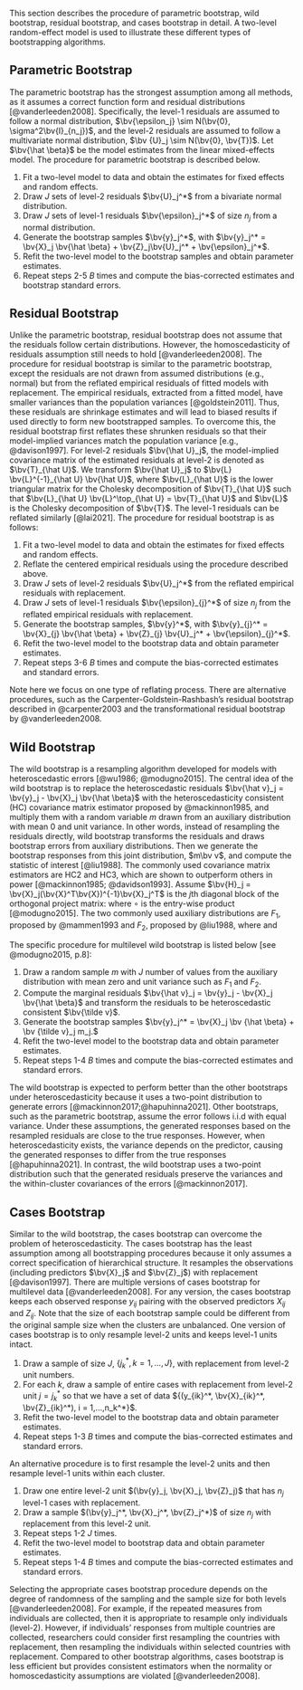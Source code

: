 This section describes the procedure of parametric bootstrap, wild bootstrap, residual bootstrap, and cases bootstrap in detail. A two-level random-effect model is used to illustrate these different types of bootstrapping algorithms. 
<!-- ML: I didn't describe wild bootstrap in my section. Would you say the wild bootstrap is under residuals bootstrap? YZ: I think it's better to leave wild bootstrap as a separate section?-->

## Parametric Bootstrap 

The parametric bootstrap has the strongest assumption among all methods, as it assumes a correct function form and residual distributions [@vanderleeden2008]. Specifically, the level-1 residuals are assumed to follow a normal distribution, $\bv{\epsilon_j} \sim N(\bv{0}, \sigma^2\bv{I}_{n_j})$, and the level-2 residuals are assumed to follow a multivariate normal distribution, $\bv {U}_j \sim N(\bv{0}, \bv{T})$. Let $\bv{\hat \beta}$ be the model estimates from the linear mixed-effects model. The procedure for parametric bootstrap is described below.
<!-- ML: bivariate or multivariate normal? and I saw Winnie used e while Yichi used epsilon. Also, use bold symbols to be consistent with Winnie's. YZ: sounds good-->

1. Fit a two-level model to data and obtain the estimates for fixed effects and random effects.
2. Draw $J$ sets of level-2 residuals $\bv{U}_j^*$ from a bivariate normal distribution.
3. Draw $J$ sets of level-1 residuals $\bv{\epsilon}_j^*$ of size $n_j$ from a normal distribution.
4. Generate the bootstrap samples $\bv{y}_j^*$, with $\bv{y}_j^* = \bv{X}_j \bv{\hat \beta} + \bv{Z}_j\bv{U}_j^* + \bv{\epsilon}_j^*$. 
5. Refit the two-level model to the bootstrap samples and obtain parameter estimates.
6. Repeat steps 2-5 $B$ times and compute the bias-corrected estimates and bootstrap standard errors. 

## Residual Bootstrap 

Unlike the parametric bootstrap, residual bootstrap does not assume that the residuals follow certain distributions. However, the homoscedasticity of residuals assumption still needs to hold [@vanderleeden2008]. The procedure for residual bootstrap is similar to the parametric bootstrap, except the residuals are not drawn from assumed distributions (e.g., normal) but from the reflated empirical residuals of fitted models with replacement. The empirical residuals, extracted from a fitted model, have smaller variances than the population variances [@goldstein2011]. Thus, these residuals are shrinkage estimates and will lead to biased results if used directly to form new bootstrapped samples. To overcome this, the residual bootstrap first reflates these shrunken residuals so that their model-implied variances match the population variance [e.g., @davison1997]. For level-2 residuals $\bv{\hat U}_j$, the model-implied covariance matrix of the estimated residuals at level-2 is denoted as $\bv{T}_{\hat U}$. We transform $\bv{\hat U}_j$ to $\bv{L} \bv{L}^{-1}_{\hat U} \bv{\hat U}$, where $\bv{L}_{\hat U}$ is the lower triangular matrix for the Cholesky decomposition of $\bv{T}_{\hat U}$ such that $\bv{L}_{\hat U} \bv{L}^\top_{\hat U} = \bv{T}_{\hat U}$ and $\bv{L}$ is the Cholesky decomposition of $\bv{T}$. The level-1 residuals can be reflated similarly [@lai2021]. The procedure for residual bootstrap is as follows:
<!-- Assume the corresponding model estimated covariance matrix of the random coefficients at level-2 is $R$, then the reflated level-2 residuals can be computed by a transformation $\hat U^* = \hat UA$, such that $\frac{\hat U^{*T}\hat U^*}{J} = R$ [@goldstein2011].  -->
<!-- ML: What you described above is from Carpenter et al., which is the residual_cgr procedure. The "residual" procedure in bootmlm calculates the model-implied (not sample) covariance matrix of $\hat u$ (of length $J \times r$), denoted as $T_\hat{u}$, and then transform $\hat U$ to $L L^{-1}_\hat{u} \hat u$, where $L_\hat{u}$ is the lower triangular matrix for the Cholesky decomposition of $T_\hat{u}$ such that $L_\hat{u} L^\top_\hat{u} = T_\hat{u}$ and $L$ is the Cholesky decomposition of $T$. -->

1. Fit a two-level model to data and obtain the estimates for fixed effects and random effects.
2. Reflate the centered empirical residuals using the procedure described above.
3. Draw $J$ sets of level-2 residuals $\bv{U}_j^*$ from the reflated empirical residuals with replacement.
4. Draw $J$ sets of level-1 residuals $\bv{\epsilon}_{j}^*$ of size $n_j$ from the reflated empirical residuals with replacement.
5. Generate the bootstrap samples, $\bv{y}^*$, with $\bv{y}_{j}^* = \bv{X}_{j} \bv{\hat \beta} + \bv{Z}_{j} \bv{U}_j^* + \bv{\epsilon}_{j}^*$.
6. Refit the two-level model to the bootstrap data and obtain parameter estimates.
7. Repeat steps 3-6 $B$ times and compute the bias-corrected estimates and standard errors.

Note here we focus on one type of reflating process. There are alternative procedures, such as the Carpenter-Goldstein-Rashbash’s residual bootstrap described in @carpenter2003 and the transformational residual bootstrap by @vanderleeden2008.

## Wild Bootstrap
<!-- It was first proposed by @liu1988 for ordinary regression models to account for heterscedastic error terms, following the suggestion by @wu1986 [@mackinnon2006]. @flachaire2005 and @davidson2008 later refined the method and provided support for its performance. Recently, @modugno2015 extended the wild bootstrap to multilevel models. -->

The wild bootstrap is a resampling algorithm developed for models with heteroscedastic errors [@wu1986; @modugno2015]. The central idea of the wild bootstrap is to replace the heteroscedastic residuals $\bv{\hat v}_j = \bv{y}_j -  \bv{X}_j \bv{\hat \beta}$ with the heteroscedasticity consistent (HC) covariance matrix estimator proposed by @mackinnon1985, and multiply them with a random variable $m$ drawn from an auxiliary distribution with mean 0 and unit variance. In other words, instead of resampling the residuals directly, wild bootstrap transforms the residuals and draws bootstrap errors from auxiliary distributions. Then we generate the bootstrap responses from this joint distribution, $m\bv v$, and compute the statistic of interest [@liu1988]. The commonly used covariance matrix estimators are HC2 and HC3, which are shown to outperform others in power [@mackinnon1985; @davidson1993]. Assume $\bv{H}_j = \bv{X}_j(\bv{X}^T\bv{X})^{-1}\bv{X}_j^T$ is the $j$th diagonal block of the orthogonal project matrix:
\begin{equation}
\text{HC}_2: \bv{\tilde v}_j = \text{diag}(\bv{I}_{n_j} - \bv{H}_j)^{-1/2} \circ \bv{\hat v}_j 
\end{equation}
\begin{equation}
\text{HC}_3: \bv{\tilde v}_j = \text{diag}(\bv{I}_{n_j} - \bv{H}_j) \circ \bv{\hat v}_j,
\end{equation}
where $\circ$ is the entry-wise product [@modugno2015]. The two commonly used auxiliary distributions are $F_1$, proposed by @mammen1993 and $F_2$, proposed by @liu1988, where 
\begin{equation}
  F_1: m =
  \begin{cases}
    -(\sqrt{5} -1) /2 \ \ \text{with probability} & p = (\sqrt{5} + 1)/2 \sqrt{5})\\
    (\sqrt{5} + 1) /2  \ \ \text{with probability} & p = 1 - p
  \end{cases}
\end{equation}
and
\begin{equation}
  F_2: m =
  \begin{cases}
    1 \ \ \text{with probability} & p = \frac{1}{2}\\
    -1 \ \ \text{with probability} & p = \frac{1}{2}
  \end{cases}
\end{equation}

The specific procedure for multilevel wild bootstrap is listed below [see @modugno2015, p.8]:

1. Draw a random sample $m$ with $J$ number of values from the auxiliary distribution with mean zero and unit variance such as $F_1$ and $F_2$.
2. Compute the marginal residuals $\bv{\hat v}_j = \bv{y}_j - \bv{X}_j \bv{\hat \beta}$ and transform the residuals to be heteroscedastic consistent $\bv{\tilde v}$.
3. Generate the bootstrap samples $\bv{y}_j^* = \bv{X}_j \bv {\hat \beta} + \bv {\tilde v}_j m_j.$
4. Refit the two-level model to the bootstrap data and obtain parameter estimates.
5. Repeat steps 1-4 $B$ times and compute the bias-corrected estimates and standard errors. 

The wild bootstrap is expected to perform better than the other bootstraps under heteroscedasticity because it uses a two-point distribution to generate errors [@mackinnon2017;@hapuhinna2021]. Other bootstraps, such as the parametric bootstrap, assume the error follows i.i.d with equal variance. Under these assumptions, the generated responses based on the resampled residuals are close to the true responses. However, when heteroscedasticity exists, the variance depends on the predictor, causing the generated responses to differ from the true responses [@hapuhinna2021]. In contrast, the wild bootstrap uses a two-point distribution such that the generated residuals preserve the variances and the within-cluster covariances of the errors [@mackinnon2017]. 
<!-- ML: I tend to think of this as a procedure within residuals bootstrap, where you can have a subsection, and can say which part is different. Also, is the procedure below for MLM? Do they resample the u's and the e's separately? YZ: I don't think they sample u and e directly-->

## Cases Bootstrap 

Similar to the wild bootstrap, the cases bootstrap can overcome the problem of heteroscedasticity. The cases bootstrap has the least assumption among all bootstrapping procedures because it only assumes a correct specification of hierarchical structure. It resamples the observations (including predictors $\bv{X}_j$ and $\bv{Z}_j$) with replacement [@davison1997]. There are multiple versions of cases bootstrap for multilevel data [@vanderleeden2008]. For any version, the cases bootstrap keeps each observed response $y_{ij}$ pairing with the observed predictors $X_{ij}$ and $Z_{ij}$. Note that the size of each bootstrap sample could be different from the original sample size when the clusters are unbalanced. One version of cases bootstrap is to only resample level-2 units and keeps level-1 units intact.

1. Draw a sample of size $J$, $\{j^*_k, k = 1,...,J\}$, with replacement from level-2 unit numbers. 
2. For each $k$, draw a sample of entire cases with replacement from level-2 unit $j = j^*_k$ so that we have a set of data ${(y_{ik}^*, \bv{X}_{ik}^*, \bv{Z}_{ik}^*), i = 1,...,n_k^*}$.
3. Refit the two-level model to the bootstrap data and obtain parameter estimates.
4. Repeat steps 1-3 $B$ times and compute the bias-corrected estimates and standard errors. 

An alternative procedure is to first resample the level-2 units and then resample level-1 units within each cluster. 

1. Draw one entire level-2 unit $(\bv{y}_j, \bv{X}_j, \bv{Z}_j)$ that has $n_j$ level-1 cases with replacement.
2. Draw a sample $(\bv{y}_j^*, \bv{X}_j^*, \bv{Z}_j^*)$ of size $n_j$ with replacement from this level-2 unit.
3. Repeat steps 1-2 $J$ times.
4. Refit the two-level model to bootstrap data and obtain parameter estimates.
5. Repeat steps 1-4 $B$ times and compute the bias-corrected estimates and standard errors. 

Selecting the appropriate cases bootstrap procedure depends on the degree of randomness of the sampling and the sample size for both levels [@vanderleeden2008]. For example, if the repeated measures from individuals are collected, then it is appropriate to resample only individuals (level-2). However, if individuals' responses from multiple countries are collected, researchers could consider first resampling the countries with replacement, then resampling the individuals within selected countries with replacement.  Compared to other bootstrap algorithms, cases bootstrap is less efficient but provides consistent estimators when the normality or homoscedasticity assumptions are violated [@vanderleeden2008]. 
<!-- ML: do you mean resampling individuals within counties? Meaning that the counties are fixed (which is inconsistent with MLM)? And do you mean countries? -->
